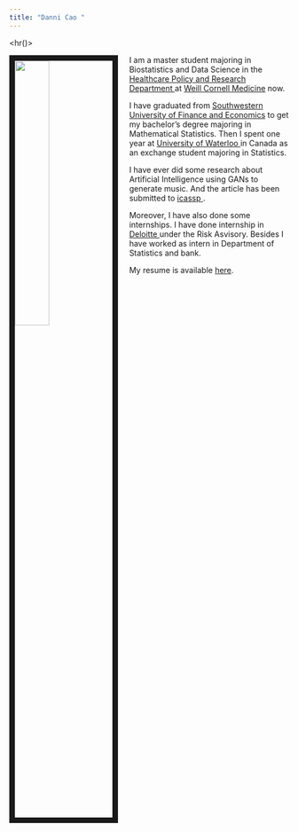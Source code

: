 ```yaml
---
title: "Danni Cao "
---
```



<hr()>

<img src="images/for_github.jpg" style="width:35%; border:10px solid; margin-right: 20px" align="left">

I am a master student majoring in  Biostatistics and Data Science in the <a href="https://hpr.weill.cornell.edu" target="_blank">Healthcare Policy and Research Department </a> at <a href="https://weill.cornell.edu" target="_blank"> Weill Cornell Medicine</a> now. 

I have graduated from <a href="https://www.swufe.edu.cn" target="_blank">Southwestern University of Finance and Economics</a> to get my bachelor's degree majoring in Mathematical Statistics. Then I spent one year at <a href="https://uwaterloo.ca" target="_blank"> University of Waterloo </a> in Canada as an exchange student majoring in Statistics. 

I have ever did some research about Artificial Intelligence using GANs to generate music. And the article has been submitted to <a href="https://2019.ieeeicassp.org" target="_blank">
icassp </a>. 

Moreover, I have also done some internships. I have done internship in <a href="https://www2.deloitte.com/cn/zh.html" target="_blank"> Deloitte </a> under the Risk Asvisory. Besides I have worked as intern in Department of Statistics and bank.

My resume is available  <a href="https://dannicao1997.github.io/Resume_DanniCao.pdf" target="_blank">here</a>.


